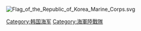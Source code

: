 [[File:Flag_of_the_Republic_of_Korea_Marine_Corps.svg|right]]
{{Commonscat|Republic of Korea Marine Corps}}
{{catmore|大韓民國海軍陸戰隊}}

[[Category:韩国海军|Category:韩国海军]]
[[Category:海軍陸戰隊|Category:海軍陸戰隊]]